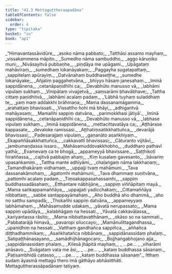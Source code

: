 ```yaml
---
title: "41.3 Mettaguttheraapadāna"
tableOfContents: false
sidebar:
  order: 4
type: "tipitaka"
basket: "su"
book: "ap1"
---
```



<DynamicBreadcrumb />

<Division number="45" book="ap1">

<Paragraph number="4895" type="verses" book="ap1">
_“Himavantassāvidūre,_  
_asoko nāma pabbato;_  
_Tatthāsi assamo mayhaṃ,_  
_vissakammena māpito._  

</Paragraph>

</Division>
<Division number="46" book="ap1">

<Paragraph number="4896" type="verses" book="ap1">
_Sumedho nāma sambuddho,_  
_aggo kāruṇiko muni;_  
_Nivāsayitvā pubbaṇhe,_  
_piṇḍāya me upāgami._  

</Paragraph>

</Division>
<Division number="47" book="ap1">

<Paragraph number="4897" type="verses" book="ap1">
_Upāgataṃ mahāvīraṃ,_  
_sumedhaṃ lokanāyakaṃ;_  
_Paggayha sugatapattaṃ,_  
_sappitelaṃ apūrayiṃ._  

</Paragraph>

</Division>
<Division number="48" book="ap1">

<Paragraph number="4898" type="verses" book="ap1">
_Datvānahaṃ buddhaseṭṭhe,_  
_sumedhe lokanāyake;_  
_Añjaliṃ paggahetvāna,_  
_bhiyyo hāsaṃ janesahaṃ._  

</Paragraph>

</Division>
<Division number="49" book="ap1">

<Paragraph number="4899" type="verses" book="ap1">
_Iminā sappidānena,_  
_cetanāpaṇidhīhi ca;_  
_Devabhūto manusso vā,_  
_labhāmi vipulaṃ sukhaṃ._  

</Paragraph>

</Division>
<Division number="50" book="ap1">

<Paragraph number="4900" type="verses" book="ap1">
_Vinipātaṃ vivajjetvā,_  
_saṃsarāmi bhavābhave;_  
_Tattha cittaṃ paṇidhitvā,_  
_labhāmi acalaṃ padaṃ._  

</Paragraph>

</Division>
<Division number="51" book="ap1">

<Paragraph number="4901" type="verses" book="ap1">
_‘Lābhā tuyhaṃ suladdhaṃ te,_  
_yaṃ maṃ addakkhi brāhmaṇa;_  
_Mama dassanamāgamma,_  
_arahattaṃ bhavissati._  

</Paragraph>

</Division>
<Division number="52" book="ap1">

<Paragraph number="4902" type="verses" book="ap1">
_Vissattho hohi mā bhāyi,_  
_adhigantvā mahāyasaṃ;_  
_Mamañhi sappiṃ datvāna,_  
_parimokkhasi jātiyā’._  

</Paragraph>

</Division>
<Division number="53" book="ap1">

<Paragraph number="4903" type="verses" book="ap1">
_Iminā sappidānena,_  
_cetanāpaṇidhīhi ca;_  
_Devabhūto manusso vā,_  
_labhase vipulaṃ sukhaṃ._  

</Paragraph>

</Division>
<Division number="54" book="ap1">

<Paragraph number="4904" type="verses" book="ap1">
_Iminā sappidānena,_  
_mettacittavatāya ca;_  
_Aṭṭhārase kappasate,_  
_devaloke ramissasi._  

</Paragraph>

</Division>
<Division number="55" book="ap1">

<Paragraph number="4905" type="verses" book="ap1">
_Aṭṭhatiṃsatikkhattuñca,_  
_devarājā bhavissasi;_  
_Padesarajjaṃ vipulaṃ,_  
_gaṇanāto asaṅkhiyaṃ._  

</Paragraph>

</Division>
<Division number="56" book="ap1">

<Paragraph number="4906" type="verses" book="ap1">
_Ekapaññāsakkhattuñca,_  
_cakkavattī bhavissasi;_  
_Cāturanto vijitāvī,_  
_jambumaṇḍassa issaro._  

</Paragraph>

</Division>
<Division number="57" book="ap1">

<Paragraph number="4907" type="verses" book="ap1">
_Mahāsamuddovakkhobho,_  
_duddharo pathavī yathā;_  
_Evamevaṃ ca te bhogā,_  
_appameyyā bhavissare._  

</Paragraph>

</Division>
<Division number="58" book="ap1">

<Paragraph number="4908" type="verses" book="ap1">
_Saṭṭhikoṭī hiraññassa,_  
_cajitvā pabbajiṃ ahaṃ;_  
_Kiṃ kusalaṃ gavesanto,_  
_bāvariṃ upasaṅkamiṃ._  

</Paragraph>

</Division>
<Division number="59" book="ap1">

<Paragraph number="4909" type="verses" book="ap1">
_Tattha mante adhīyāmi,_  
_chaḷaṅgaṃ nāma lakkhaṇaṃ;_  
_Tamandhakāraṃ vidhamaṃ,_  
_uppajji tvaṃ mahāmuni._  

</Paragraph>

</Division>
<Division number="60" book="ap1">

<Paragraph number="4910" type="verses" book="ap1">
_Tava dassanakāmohaṃ,_  
_āgatomhi mahāmuni;_  
_Tava dhammaṃ suṇitvāna,_  
_pattomhi acalaṃ padaṃ._  

</Paragraph>

</Division>
<Division number="61" book="ap1">

<Paragraph number="4911" type="verses" book="ap1">
_Tiṃsakappasahassamhi,_  
_sappiṃ buddhassadāsahaṃ;_  
_Etthantare nābhijāne,_  
_sappiṃ viññāpitaṃ mayā._  

</Paragraph>

</Division>
<Division number="62" book="ap1">

<Paragraph number="4912" type="verses" book="ap1">
_Mama saṅkappamaññāya,_  
_uppajjati yadicchakaṃ;_  
_Cittamaññāya nibbattaṃ,_  
_sabbe santappayāmahaṃ._  

</Paragraph>

</Division>
<Division number="63" book="ap1">

<Paragraph number="4913" type="verses" book="ap1">
_Aho buddhā aho dhammā,_  
_aho no satthu sampadā;_  
_Thokañhi sappiṃ datvāna,_  
_appameyyaṃ labhāmahaṃ._  

</Paragraph>

</Division>
<Division number="64" book="ap1">

<Paragraph number="4914" type="verses" book="ap1">
_Mahāsamudde udakaṃ,_  
_yāvatā nerupassato;_  
_Mama sappiṃ upādāya,_  
_kalabhāgaṃ na hessati._  

</Paragraph>

</Division>
<Division number="65" book="ap1">

<Paragraph number="4915" type="verses" book="ap1">
_Yāvatā cakkavāḷassa,_  
_kariyantassa rāsito;_  
_Mama nibbattavatthānaṃ,_  
_okāso so na sammati._  

</Paragraph>

</Division>
<Division number="66" book="ap1">

<Paragraph number="4916" type="verses" book="ap1">
_Pabbatarājā himavā,_  
_pavaropi siluccayo;_  
_Mamānulittagandhassa,_  
_upanidhiṃ na hessati._  

</Paragraph>

</Division>
<Division number="67" book="ap1">

<Paragraph number="4917" type="verses" book="ap1">
_Vatthaṃ gandhañca sappiñca,_  
_aññañca diṭṭhadhammikaṃ;_  
_Asaṅkhatañca nibbānaṃ,_  
_sappidānassidaṃ phalaṃ._  

</Paragraph>

</Division>
<Division number="68" book="ap1">

<Paragraph number="4918" type="verses" book="ap1">
_Satipaṭṭhānasayano,_  
_samādhijhānagocaro;_  
_Bojjhaṅgabhojano ajja,_  
_sappidānassidaṃ phalaṃ._  

</Paragraph>

</Division>
<Division number="69" book="ap1">

<Paragraph number="4919" type="verses" book="ap1">
_Kilesā jhāpitā mayhaṃ,_  
_ …pe… _  
_viharāmi anāsavo._  

</Paragraph>

</Division>
<Division number="70" book="ap1">

<Paragraph number="4920" type="verses" book="ap1">
_Svāgataṃ vata me āsi,_  
_ …pe… _  
_kataṃ buddhassa sāsanaṃ._  

</Paragraph>

</Division>
<Division number="71" book="ap1">

<Paragraph number="4921" type="verses" book="ap1">
_Paṭisambhidā catasso,_  
_ …pe… _  
_kataṃ buddhassa sāsanaṃ”._  

</Paragraph>

<Paragraph number="4922" book="ap1">
Itthaṃ sudaṃ āyasmā mettagū thero imā gāthāyo abhāsitthāti.

</Paragraph>
</Division>

<Paragraph number="4923" type="center" book="ap1">
Mettaguttherassāpadānaṃ tatiyaṃ.
</Paragraph>
